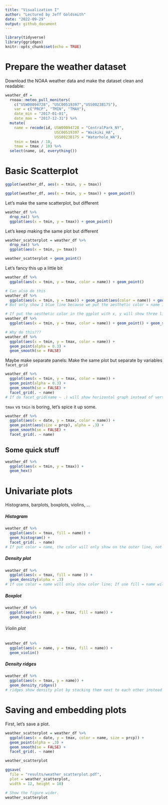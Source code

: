 ```yaml
---
title: "Visualization I"
author: "Lectured by Jeff Goldsmith"
date: "2022-09-29"
output: github_document
---
```


```r
library(tidyverse)
library(ggridges)
knitr::opts_chunk$set(echo = TRUE)
```

# Prepare the weather dataset

Download the NOAA weather data and make the dataset clean and readable:

```r
weather_df = 
  rnoaa::meteo_pull_monitors(
    c("USW00094728", "USC00519397","USS0023B17S"),
    var = c("PRCP", "TMIN", "TMAX"),
    date_min = "2017-01-01",
    date_max = "2017-12-31") %>% 
  mutate(
    name = recode(id, USW00094728 = "CentralPark_NY",
                      USC00519397 = "Waikiki_HA",
                      USS0023B17S = "Waterhole_WA"),
    tmin = tmin / 10,
    tmax = tmax / 10) %>% 
  select(name, id, everything())
```

# Basic Scatterplot

```r
ggplot(weather_df, aes(x = tmin, y = tmax))
```

```r
ggplot(weather_df, aes(x = tmin, y = tmax)) + geom_point()
```

Let's make the same scatterplot, but different

```r
weather_df %>% 
  drop_na() %>% 
  ggplot(aes(x = tmin, y = tmax)) + geom_point()
```

Let's keep making the same plot but different

```r
weather_scatterplot = weather_df %>% 
  drop_na() %>% 
  ggplot(aes(x = tmin, y= tmax))

weather_scatterplot + geom_point()
```

Let's fancy this up a little bit

```r
weather_df %>% 
  ggplot(aes(x = tmin, y = tmax, color = name)) + geom_point()

# Can also do this
weather_df %>% 
  ggplot(aes(x = tmin, y = tmax)) + geom_point(aes(color = name)) + geom_smooth()
# But only show 1 blue line because we put the aesthetic color = name in geom_point.

# If put the aesthetic color in the ggplot with x, y will show three lines
weather_df %>% 
  ggplot(aes(x = tmin, y = tmax, color = name)) + geom_point() + geom_smooth()

# Why do this???
weather_df %>% 
  ggplot(aes(x = tmin, y = tmax, color = name)) + 
  geom_point(alpha = 0.3) + 
  geom_smooth(se = FALSE)
```

Maybe make separate panels: Make the same plot but separate by variables `facet_grid`

```r
weather_df %>% 
  ggplot(aes(x = tmin, y = tmax, color = name)) + 
  geom_point(alpha = 0.3) + 
  geom_smooth(se = FALSE) +
  facet_grid(. ~ name)
# If do facet_grid(name ~ .) will show horizontal graph instead of vertical.
```

`tmax` vs `tmin` is boring, let's spice it up some.

```r
weather_df %>% 
  ggplot(aes(x = date, y = tmax, color = name)) + 
  geom_point(aes(size = prcp), alpha = .3) +
  geom_smooth(se = FALSE) +
  facet_grid(. ~ name)
```

## Some quick stuff

```r
weather_df %>% 
  ggplot(aes(x = tmin, y = tmax)) +
  geom_hex()
```

# Univariate plots

Histograms, barplots, boxplots, violins, ...

##### Histogram
```r
weather_df %>% 
  ggplot(aes(x = tmax, fill = name)) +   
  geom_histogram() +
  facet_grid(. ~ name)
# If put color = name, the color will only show on the outer line, not the entire columns.
```

##### Density plot
```r
weather_df %>% 
  ggplot(aes(x = tmax, fill = name )) +
  geom_density(alpha = .3)
# If use color = name will only show color line; If use fill = name will fill the entire under line, so do alpha = .3 to make the color more transparent.
```

##### Boxplot
```r
weather_df %>% 
  ggplot(aes(x = name, y = tmax, fill = name)) +
  geom_boxplot()
```

###### Violin plot
```r
weather_df %>% 
  ggplot(aes(x = name, y = tmax, fill = name)) +
  geom_violin()
```

##### Density ridges
```r
weather_df %>% 
  ggplot(aes(x = tmax, y = name)) +
  geom_density_ridges()
# ridges show density plot by stacking them next to each other instead of overlapping all of them in one stack.
```

# Saving and embedding plots

First, let's save a plot.

```r
weather_scatterplot = weather_df %>% 
  ggplot(aes(x = date, y = tmax, color = name, size = prcp)) +
  geom_point(alpha = .3) +
  geom_smooth(se = FALSE) +
  facet_grid(. ~ name)

weather_scatterplot

ggsave(
  file = "results/weather_scatterplot.pdf", 
  plot = weather_scatterplot,
  width = 12, height = 10)
```

```r
# Show the figure wider.
weather_scatterplot
```



